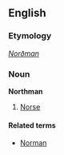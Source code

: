 ==English==

===Etymology===
{{OE.}} ''[[Norðman]]''

===Noun===
'''Northman'''

# [[Norse]]

====Related terms====
* [[Norman]]